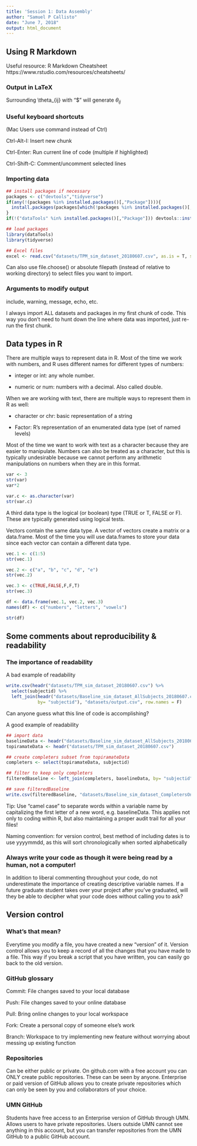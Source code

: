 ```yaml
---
title: 'Session 1: Data Assembly'
author: "Samuel P Callisto"
date: "June 7, 2018"
output: html_document
---
```


## Using R Markdown
Useful resource: R Markdown Cheatsheet
https://www.rstudio.com/resources/cheatsheets/

### Output in LaTeX
Surrounding \\theta_{ij} with "\$" will generate $\theta_{ij}$

### Useful keyboard shortcuts
(Mac Users use command instead of Ctrl)

Ctrl-Alt-I: Insert new chunk

Ctrl-Enter: Run current line of code (multiple if highlighted)

Ctrl-Shift-C: Comment/uncomment selected lines

### Importing data
```r
## install packages if necessary
packages <- c("devtools","tidyverse")
if(any(!(packages %in% installed.packages()[,"Package"]))){
  install.packages(packages[which(!packages %in% installed.packages()[,"Package"])])
}
if(!("dataTools" %in% installed.packages()[,"Package"])) devtools::install_github("callistosp/dataTools")
```
```r
## load packages
library(dataTools)
library(tidyverse)

## Excel files
excel <- read.csv("datasets/TPM_sim_dataset_20180607.csv", as.is = T, stringsAsFactors = T, header = T)
```
Can also use file.choose() or absolute filepath (instead of relative to working directory) to select files you want to import.

### Arguments to modify output
  include, warning, message, echo, etc.

I always import ALL datasets and packages in my first chunk of code. This way you don't need to hunt down the line where data was imported, just re-run the first chunk.

\newpage

## Data types in R
There are multiple ways to represent data in R. Most of the time we work with numbers, and R uses different names for different types of numbers:

* integer or int: any whole number.
	
*	numeric or num: numbers with a decimal. Also called double.

When we are working with text, there are multiple ways to represent them in R as well:

*	character or chr: basic representation of a string
	
*	Factor: R’s representation of an enumerated data type (set of named levels)

Most of the time we want to work with text as a character because they are easier to manipulate. Numbers can also be treated as a character, but this is typically undesirable because we cannot perform any arithmetic manipulations on numbers when they are in this format.
```r
var <- 3
str(var)
var*2

var.c <- as.character(var)
str(var.c)
```


A third data type is the logical (or boolean) type (TRUE or T, FALSE or F). These are typically generated using logical tests.

Vectors contain the same data type. A vector of vectors create a matrix or a data.frame. Most of the time you will use data.frames to store your data since each vector can contain a different data type.
```r
vec.1 <- c(1:5)
str(vec.1)

vec.2 <- c("a", "b", "c", "d", "e")
str(vec.2)

vec.3 <- c(TRUE,FALSE,F,F,T)
str(vec.3)

df <- data.frame(vec.1, vec.2, vec.3)
names(df) <- c("numbers", "letters", "vowels")

str(df)
```


\newpage

## Some comments about reproducibility & readability
### The importance of readability
A bad example of readability
```r
write.csv(headr("datasets/TPM_sim_dataset_20180607.csv") %>%
  select(subjectid) %>% 
  left_join(headr("datasets/Baseline_sim_dataset_AllSubjects_20180607.csv"),
            by= "subjectid"), "datasets/output.csv", row.names = F)
```
Can anyone guess what this line of code is accomplishing?

A good example of readability
```r
## import data
baselineData <- headr("datasets/Baseline_sim_dataset_AllSubjects_20180607.csv")
topiramateData <- headr("datasets/TPM_sim_dataset_20180607.csv")

## create completers subset from topiramateData
completers <- select(topiramateData, subjectid)

## filter to keep only completers
filteredBaseline <- left_join(completers, baselineData, by= "subjectid")

## save filteredBaseline
write.csv(filteredBaseline, "datasets/Baseline_sim_dataset_CompletersOnly_20180607.csv", row.names = F)
```
Tip: Use "camel case" to separate words within a variable name by capitalizing the first letter of a new word, e.g. baselineData. This applies not only to coding within R, but also maintaining a proper audit trail for all your files!

Naming convention: for version control, best method of including dates is to use yyyymmdd, as this will sort chronologically when sorted alphabetically


### Always write your code as though it were being read by a human, not a computer!
In addition to liberal commenting throughout your code, do not underestimate the importance of creating descriptive variable names. If a future graduate student takes over your project after you've graduated, will they be able to decipher what your code does without calling you to ask?

\newpage

## Version control
### What's that mean?
Everytime you modify a file, you have created a new "version" of it. Version control allows you to keep a record of all the changes that you have made to a file. This way if you break a script that you have written, you can easily go back to the old version.

### GitHub glossary

Commit: File changes saved to your local database

Push: File changes saved to your online database

Pull: Bring online changes to your local workspace

Fork: Create a personal copy of someone else's work

Branch: Workspace to try implementing new feature without worrying about messing up existing function


### Repositories
Can be either public or private. On github.com with a free account you can ONLY create public repositories. These can be seen by anyone. Enterprise or paid version of GitHub allows you to create private repositories which can only be seen by you and collaborators of your choice.

### UMN GitHub
Students have free access to an Enterprise version of GitHub through UMN. Allows users to have private repositories. Users outside UMN cannot see anything in this account, but you can transfer repositories from the UMN GitHub to a public GitHub account.

